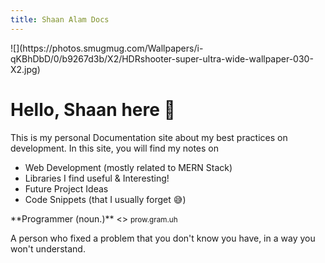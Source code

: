 ```yaml
---
title: Shaan Alam Docs
---
```



<Bleed>
![](https://photos.smugmug.com/Wallpapers/i-qKBhDbD/0/b9267d3b/X2/HDRshooter-super-ultra-wide-wallpaper-030-X2.jpg)
</Bleed>

# Hello, Shaan here <span>👋</span>

This is my personal Documentation site about my best practices
on development. In this site, you will find my notes on

<ul>
  <li>Web Development (mostly related to MERN Stack)</li>
  <li>Libraries I find useful & Interesting!</li>
  <li>Future Project Ideas</li>
  <li>Code Snippets (that I usually forget 😅)</li>
</ul>
<Callout emoji="👨‍💻">
  **Programmer (noun.)**
  <>
    <small>prow.gram.uh</small>
  </>
  <p style={{ marginTop: '0.5rem' }}>
    A person who fixed a problem that you don't know you have, in a way you
    won't understand.
  </p>
</Callout>
